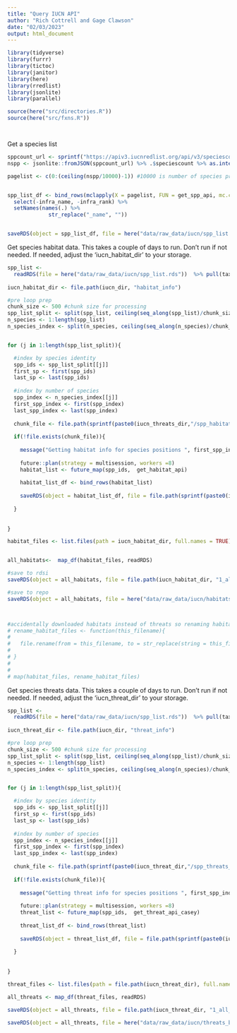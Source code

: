 ```yaml
---
title: "Query IUCN API"
author: "Rich Cottrell and Gage Clawson"
date: "02/03/2023"
output: html_document
---
```


```r
library(tidyverse)
library(furrr)
library(tictoc)
library(janitor)
library(here)
library(rredlist)
library(jsonlite)
library(parallel)

source(here("src/directories.R"))
source(here("src/fxns.R"))




```

Get a species list
```r


sppcount_url <- sprintf("https://apiv3.iucnredlist.org/api/v3/speciescount?token=%s", api_key)
nspp <- jsonlite::fromJSON(sppcount_url) %>% .$speciescount %>% as.integer()

pagelist <- c(0:(ceiling(nspp/10000)-1)) #10000 is number of species presented per page


spp_list_df <- bind_rows(mclapply(X = pagelist, FUN = get_spp_api, mc.cores = detectCores())) %>% 
  select(-infra_name, -infra_rank) %>% 
  setNames(names(.) %>% 
             str_replace("_name", ""))


saveRDS(object = spp_list_df, file = here("data/raw_data/iucn/spp_list.rds"), compress = TRUE)


```

Get species habitat data. This takes a couple of days to run. Don't run if not needed. If needed, adjust the 'iucn_habitat_dir' to your storage.

```r

spp_list <- 
  readRDS(file = here("data/raw_data/iucn/spp_list.rds"))  %>% pull(taxonid) 
  
iucn_habitat_dir <- file.path(iucn_dir, "habitat_info")

#pre loop prep
chunk_size <- 500 #chunk size for processing
spp_list_split <- split(spp_list, ceiling(seq_along(spp_list)/chunk_size)) #list of species
n_species <- 1:length(spp_list) 
n_species_index <- split(n_species, ceiling(seq_along(n_species)/chunk_size)) #position of species in list


for (j in 1:length(spp_list_split)){

  #index by species identity
  spp_ids <- spp_list_split[[j]]
  first_sp <- first(spp_ids)
  last_sp <- last(spp_ids)
  
  #index by number of species
  spp_index <- n_species_index[[j]]
  first_spp_index <- first(spp_index)
  last_spp_index <- last(spp_index)
  
  chunk_file <- file.path(sprintf(paste0(iucn_threats_dir,"/spp_habitat_%s-%s.rds"), first_spp_index, last_spp_index))
  
  if(!file.exists(chunk_file)){
    
    message("Getting habitat info for species positions ", first_spp_index, "-", last_spp_index)
    
    future::plan(strategy = multisession, workers =8)
    habitat_list <- future_map(spp_ids,  get_habitat_api)
    
    habitat_list_df <- bind_rows(habitat_list)
    
    saveRDS(object = habitat_list_df, file = file.path(sprintf(paste0(iucn_habitat_dir, "/spp_habitats_%s-%s.rds"), first_spp_index, last_spp_index)))
    
  }
  
  
}

habitat_files <- list.files(path = iucn_habitat_dir, full.names = TRUE)


all_habitats<-  map_df(habitat_files, readRDS)

#save to rdsi
saveRDS(object = all_habitats, file = file.path(iucn_habitat_dir, "1_all_habitats.rds"))

#save to repo
saveRDS(object = all_habitats, file = here("data/raw_data/iucn/habitats_by_spp.rds"))



#accidentally downloaded habitats instead of threats so renaming habitat files
# rename_habitat_files <- function(this_filename){
#   
#   file.rename(from = this_filename, to = str_replace(string = this_filename, pattern = "threatss", replacement = "habitat"))
#   
# }
# 
# 
# map(habitat_files, rename_habitat_files)


```


Get species threats data. This takes a couple of days to run. Don't run if not needed. If needed, adjust the 'iucn_threat_dir' to your storage.

```r

spp_list <- 
  readRDS(file = here("data/raw_data/iucn/spp_list.rds"))  %>% pull(taxonid) 
  
iucn_threat_dir <- file.path(iucn_dir, "threat_info")

#pre loop prep
chunk_size <- 500 #chunk size for processing
spp_list_split <- split(spp_list, ceiling(seq_along(spp_list)/chunk_size)) #list of species
n_species <- 1:length(spp_list) 
n_species_index <- split(n_species, ceiling(seq_along(n_species)/chunk_size)) #position of species in list


for (j in 1:length(spp_list_split)){

  #index by species identity
  spp_ids <- spp_list_split[[j]]
  first_sp <- first(spp_ids)
  last_sp <- last(spp_ids)
  
  #index by number of species
  spp_index <- n_species_index[[j]]
  first_spp_index <- first(spp_index)
  last_spp_index <- last(spp_index)
  
  chunk_file <- file.path(sprintf(paste0(iucn_threat_dir,"/spp_threats_%s-%s.rds"), first_spp_index, last_spp_index))
  
  if(!file.exists(chunk_file)){
    
    message("Getting threat info for species positions ", first_spp_index, "-", last_spp_index)
    
    future::plan(strategy = multisession, workers =8)
    threat_list <- future_map(spp_ids,  get_threat_api_casey)
    
    threat_list_df <- bind_rows(threat_list)
    
    saveRDS(object = threat_list_df, file = file.path(sprintf(paste0(iucn_threat_dir, "/spp_threats_%s-%s.rds"), first_spp_index, last_spp_index)))
    
  }
  
  
}

threat_files <- list.files(path = file.path(iucn_threat_dir), full.names = TRUE)

all_threats <- map_df(threat_files, readRDS)

saveRDS(object = all_threats, file = file.path(iucn_threat_dir, "1_all_threats.rds"))

saveRDS(object = all_threats, file = here("data/raw_data/iucn/threats_by_spp.rds"))


```

